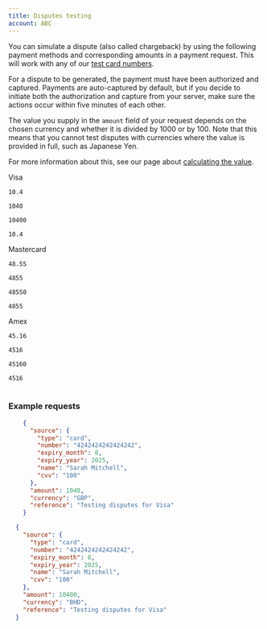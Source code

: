 ```yaml
---
title: Disputes testing
account: ABC
---
```



You can simulate a dispute (also called chargeback) by using the following payment methods and corresponding amounts in a payment request. This will work with any of our [test card numbers](/pages/createpage.action?spaceKey=DRAFT&title=Test+card+numbers).

<TipBox variant="note">

For a dispute to be generated, the payment must have been authorized and captured. Payments are auto-captured by default, but if you decide to initiate both the authorization and capture from your server, make sure the actions occur within five minutes of each other.

</TipBox>

The value you supply in the `amount` field of your request depends on the chosen currency and whether it is divided by 1000 or by 100. Note that this means that you cannot test disputes with currencies where the value is provided in full, such as Japanese Yen.

<TipBox>

For more information about this, see our page about [calculating the value](/display/DOCS/Calculating+the+value).

</TipBox>

<Table>
<TableHead headers={[
  'Payment method',
  'Amount in local currency',
  'Value to supply for USD (will be divided by 100)',
  'Value to supply for BHD (will be divided by 1000)',
  'Dispute reason code triggered'
]} />
<TableBody>
<TableRow>
<TableCell>

Visa

</TableCell>
<TableCell>

`10.4`

</TableCell>
<TableCell>

`1040`

</TableCell>
<TableCell>

`10400`

</TableCell>
<TableCell>

`10.4`

</TableCell>
</TableRow>
<TableRow>
<TableCell>

Mastercard

</TableCell>
<TableCell>

`48.55`

</TableCell>
<TableCell>

`4855`

</TableCell>
<TableCell>

`48550`

</TableCell>
<TableCell>

`4855`

</TableCell>
</TableRow>
<TableRow>
<TableCell>

Amex

</TableCell>
<TableCell>

`45.16`

</TableCell>
<TableCell>

`4516`

</TableCell>
<TableCell>

`45160`

</TableCell>
<TableCell>

`4516`

</TableCell>
</TableRow>
</TableBody>
</Table>

### Example requests

<tabs>
<tab title="GBP" active>

```json
    {
      "source": {
        "type": "card",
        "number": "4242424242424242",
        "expiry_month": 8,
        "expiry_year": 2025,
        "name": "Sarah Mitchell",
        "cvv": "100"
      },
      "amount": 1040,
      "currency": "GBP",
      "reference": "Testing disputes for Visa"
    }
```

</tab>
<tab title="BHD">

```json
  {
    "source": {
      "type": "card",
      "number": "4242424242424242",
      "expiry_month": 8,
      "expiry_year": 2025,
      "name": "Sarah Mitchell",
      "cvv": "100"
    },
    "amount": 10400,
    "currency": "BHD",
    "reference": "Testing disputes for Visa"
  }
```

</tab>
</tabs>
